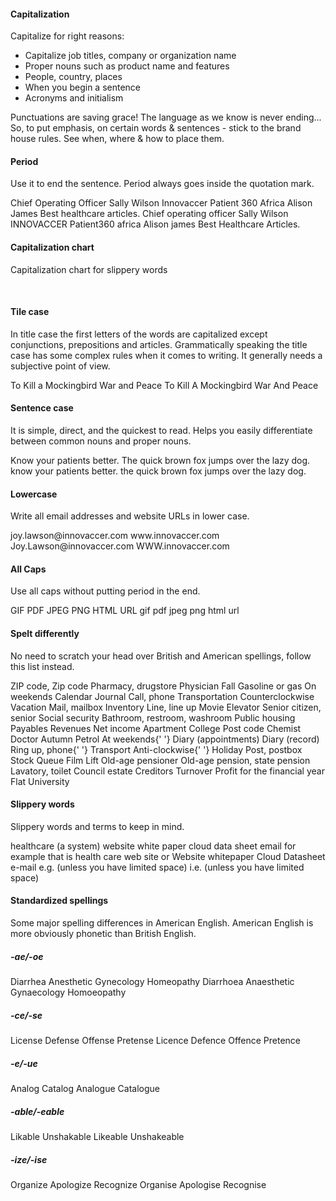 #### Capitalization

Capitalize for right reasons:

<ul>
  <li>
    Capitalize job titles, company or organization name
  </li>
  <li>Proper nouns such as product name and features</li>
  <li>People, country, places</li>
  <li>When you begin a sentence</li>
  <li>Acronyms and initialism</li>
</ul>

Punctuations are saving grace! The language as we know is never ending... So, to put emphasis, on certain words & sentences - stick to the brand house rules. See when, where & how to place them.

#### Period

Use it to end the sentence. Period always goes inside the quotation mark.

<Rules>
  <DOs>
    <InlineMessage>
      <IconWrapper>
        Chief Operating Officer Sally Wilson
      </IconWrapper>
    </InlineMessage>
    <InlineMessage>
      <IconWrapper> Innovaccer </IconWrapper>
    </InlineMessage>
    <InlineMessage>
      <IconWrapper>Patient 360</IconWrapper>
    </InlineMessage>
    <InlineMessage>
      <IconWrapper>Africa</IconWrapper>
    </InlineMessage>
    <InlineMessage>
      <IconWrapper>Alison James</IconWrapper>
    </InlineMessage>
    <InlineMessage>
      <IconWrapper>Best healthcare articles.</IconWrapper>
    </InlineMessage>
  </DOs>
  <DONTs>
    <InlineMessage>
      <IconWrapper iconType='error'>
        Chief operating officer Sally Wilson
      </IconWrapper>
    </InlineMessage>
    <InlineMessage>
      <IconWrapper iconType='error'>INNOVACCER</IconWrapper>
    </InlineMessage>
    <InlineMessage>
      <IconWrapper iconType='error'>Patient360</IconWrapper>
    </InlineMessage>
    <InlineMessage>
      <IconWrapper iconType='error'>africa</IconWrapper>
    </InlineMessage>
    <InlineMessage>
      <IconWrapper iconType='error'>
        Alison james
      </IconWrapper>
    </InlineMessage>
    <InlineMessage>
      <IconWrapper iconType='error'>
        Best Healthcare Articles.
      </IconWrapper>
    </InlineMessage>
  </DONTs>
</Rules>

#### Capitalization chart

Capitalization chart for slippery words

<Card shadow='none'>
  <Table
    showMenu={false}
    separator={true}
    data={[
      {
        uppercase: 'Are',
        lowercase: 'a, an, and',
      },
      {
        uppercase: 'That',
        lowercase: 'of, on, or',
      },
      {
        uppercase: 'This',
        lowercase: 'to',
      },
      {
        uppercase: 'Up',
        lowercase: 'at',
      },
      {
        uppercase: 'Who',
        lowercase: 'but',
      },
      {
        uppercase: 'Whom',
        lowercase: 'by',
      },
      {
        uppercase: 'Your',
        lowercase: 'by',
      },
      {
        uppercase: 'As',
        lowercase: 'from',
      },
      {
        uppercase: 'Be',
        lowercase: 'in',
      },
      {
        uppercase: 'If',
        lowercase: 'via',
      },
      {
        uppercase: 'Is',
        lowercase: 'vs.',
      },
      {
        uppercase: 'So',
        lowercase: 'with',
      },
      {
        uppercase: 'Than',
        lowercase: 'the',
      },
    ]}
    schema={[
      {
        name: 'uppercase',
        displayName: 'Uppercase',
        width: '50%',
        sorting: false,
        separator: true,
      },
      {
        name: 'lowercase',
        displayName: 'Lowercase',
        width: '50%',
        sorting: false,
        separator: true,
      },
    ]}
    withHeader={false}
  />
</Card>
<br />

#### Tile case

In title case the first letters of the words are capitalized except conjunctions, prepositions and articles. Grammatically speaking the title case has some complex rules when it comes to writing. It generally needs a subjective point of view.

<Rules>
  <DOs>
    <InlineMessage>
      <IconWrapper>To Kill a Mockingbird</IconWrapper>
    </InlineMessage>
    <InlineMessage>
      <IconWrapper>War and Peace</IconWrapper>
    </InlineMessage>
  </DOs>
  <DONTs>
    <InlineMessage>
      <IconWrapper iconType='error'>
        To Kill A Mockingbird
      </IconWrapper>
    </InlineMessage>
    <InlineMessage>
      <IconWrapper iconType='error'>
        War And Peace
      </IconWrapper>
    </InlineMessage>
  </DONTs>
</Rules>
<br />

#### Sentence case

It is simple, direct, and the quickest to read. Helps you easily differentiate between common nouns and proper nouns.

<Rules>
  <DOs>
    <InlineMessage>
      <IconWrapper>Know your patients better.</IconWrapper>
    </InlineMessage>
    <InlineMessage>
      <IconWrapper>
        The quick brown fox jumps over the lazy dog.
      </IconWrapper>
    </InlineMessage>
  </DOs>
  <DONTs>
    <InlineMessage>
      <IconWrapper iconType='error'>
        know your patients better.
      </IconWrapper>
    </InlineMessage>
    <InlineMessage>
      <IconWrapper iconType='error'>
        the quick brown fox jumps over the lazy dog.
      </IconWrapper>
    </InlineMessage>
  </DONTs>
</Rules>
<br />

#### Lowercase

Write all email addresses and website URLs in lower case.

<Rules>
  <DOs>
    <InlineMessage>
      <IconWrapper>joy.lawson@innovaccer.com</IconWrapper>
    </InlineMessage>
    <InlineMessage>
      <IconWrapper>www.innovaccer.com </IconWrapper>
    </InlineMessage>
  </DOs>
  <DONTs>
    <InlineMessage>
      <IconWrapper iconType='error'>
        Joy.Lawson@innovaccer.com
      </IconWrapper>
    </InlineMessage>
    <InlineMessage>
      <IconWrapper iconType='error'>
        WWW.innovaccer.com
      </IconWrapper>
    </InlineMessage>
  </DONTs>
</Rules>
<br />

#### All Caps

Use all caps without putting period in the end.

<Rules>
  <DOs>
    <InlineMessage>
      <IconWrapper>GIF</IconWrapper>
    </InlineMessage>
    <InlineMessage>
      <IconWrapper>PDF</IconWrapper>
    </InlineMessage>
    <InlineMessage>
      <IconWrapper>JPEG</IconWrapper>
    </InlineMessage>
    <InlineMessage>
      <IconWrapper>PNG</IconWrapper>
    </InlineMessage>
    <InlineMessage>
      <IconWrapper>HTML</IconWrapper>
    </InlineMessage>
    <InlineMessage>
      <IconWrapper>URL</IconWrapper>
    </InlineMessage>
  </DOs>
  <DONTs>
    <InlineMessage>
      <IconWrapper iconType='error'>gif</IconWrapper>
    </InlineMessage>
    <InlineMessage>
      <IconWrapper iconType='error'>pdf</IconWrapper>
    </InlineMessage>
    <InlineMessage>
      <IconWrapper iconType='error'>jpeg</IconWrapper>
    </InlineMessage>
    <InlineMessage>
      <IconWrapper iconType='error'>png</IconWrapper>
    </InlineMessage>
    <InlineMessage>
      <IconWrapper iconType='error'>html</IconWrapper>
    </InlineMessage>
    <InlineMessage>
      <IconWrapper iconType='error'>url</IconWrapper>
    </InlineMessage>
  </DONTs>
</Rules>
<br />

#### Spelt differently

No need to scratch your head over British and American spellings, follow this list instead.

<Rules>
  <DOs>
    <InlineMessage>
      <IconWrapper>ZIP code, Zip code</IconWrapper>
    </InlineMessage>
    <InlineMessage>
      <IconWrapper>Pharmacy, drugstore </IconWrapper>
    </InlineMessage>
    <InlineMessage>
      <IconWrapper>Physician</IconWrapper>
    </InlineMessage>
    <InlineMessage>
      <IconWrapper>Fall</IconWrapper>
    </InlineMessage>
    <InlineMessage>
      <IconWrapper>Gasoline or gas </IconWrapper>
    </InlineMessage>
    <InlineMessage>
      <IconWrapper>On weekends </IconWrapper>
    </InlineMessage>
    <InlineMessage>
      <IconWrapper>Calendar</IconWrapper>
    </InlineMessage>
    <InlineMessage>
      <IconWrapper>Journal</IconWrapper>
    </InlineMessage>
    <InlineMessage>
      <IconWrapper>Call, phone </IconWrapper>
    </InlineMessage>
    <InlineMessage>
      <IconWrapper>Transportation</IconWrapper>
    </InlineMessage>
    <InlineMessage>
      <IconWrapper>Counterclockwise</IconWrapper>
    </InlineMessage>
    <InlineMessage>
      <IconWrapper>Vacation </IconWrapper>
    </InlineMessage>
    <InlineMessage>
      <IconWrapper>Mail, mailbox </IconWrapper>
    </InlineMessage>
    <InlineMessage>
      <IconWrapper>Inventory</IconWrapper>
    </InlineMessage>
    <InlineMessage>
      <IconWrapper>Line, line up</IconWrapper>
    </InlineMessage>
    <InlineMessage>
      <IconWrapper>Movie</IconWrapper>
    </InlineMessage>
    <InlineMessage>
      <IconWrapper>Elevator</IconWrapper>
    </InlineMessage>
    <InlineMessage>
      <IconWrapper>Senior citizen, senior </IconWrapper>
    </InlineMessage>
    <InlineMessage>
      <IconWrapper>Social security </IconWrapper>
    </InlineMessage>
    <InlineMessage>
      <IconWrapper>
        Bathroom, restroom, washroom
      </IconWrapper>
    </InlineMessage>
    <InlineMessage>
      <IconWrapper>Public housing</IconWrapper>
    </InlineMessage>
    <InlineMessage>
      <IconWrapper>Payables</IconWrapper>
    </InlineMessage>
    <InlineMessage>
      <IconWrapper>Revenues</IconWrapper>
    </InlineMessage>
    <InlineMessage>
      <IconWrapper>Net income</IconWrapper>
    </InlineMessage>
    <InlineMessage>
      <IconWrapper>Apartment </IconWrapper>
    </InlineMessage>
    <InlineMessage>
      <IconWrapper>College</IconWrapper>
    </InlineMessage>
  </DOs>
  <DONTs>
    <InlineMessage>
      <IconWrapper iconType='error'>Post code</IconWrapper>
    </InlineMessage>
    <InlineMessage>
      <IconWrapper iconType='error'>Chemist</IconWrapper>
    </InlineMessage>
    <InlineMessage>
      <IconWrapper iconType='error'>Doctor</IconWrapper>
    </InlineMessage>
    <InlineMessage>
      <IconWrapper iconType='error'>Autumn</IconWrapper>
    </InlineMessage>
    <InlineMessage>
      <IconWrapper iconType='error'>Petrol</IconWrapper>
    </InlineMessage>
    <InlineMessage>
      <IconWrapper iconType='error'>
        At weekends{' '}
      </IconWrapper>
    </InlineMessage>
    <InlineMessage>
      <IconWrapper iconType='error'>
        Diary (appointments)
      </IconWrapper>
    </InlineMessage>
    <InlineMessage>
      <IconWrapper iconType='error'>
        Diary (record)
      </IconWrapper>
    </InlineMessage>
    <InlineMessage>
      <IconWrapper iconType='error'>
        Ring up, phone{' '}
      </IconWrapper>
    </InlineMessage>
    <InlineMessage>
      <IconWrapper iconType='error'>Transport</IconWrapper>
    </InlineMessage>
    <InlineMessage>
      <IconWrapper iconType='error'>
        Anti-clockwise{' '}
      </IconWrapper>
    </InlineMessage>
    <InlineMessage>
      <IconWrapper iconType='error'>Holiday </IconWrapper>
    </InlineMessage>
    <InlineMessage>
      <IconWrapper iconType='error'>
        Post, postbox
      </IconWrapper>
    </InlineMessage>
    <InlineMessage>
      <IconWrapper iconType='error'>Stock</IconWrapper>
    </InlineMessage>
    <InlineMessage>
      <IconWrapper iconType='error'>Queue</IconWrapper>
    </InlineMessage>
    <InlineMessage>
      <IconWrapper iconType='error'>Film</IconWrapper>
    </InlineMessage>
    <InlineMessage>
      <IconWrapper iconType='error'>Lift</IconWrapper>
    </InlineMessage>
    <InlineMessage>
      <IconWrapper iconType='error'>
        Old-age pensioner
      </IconWrapper>
    </InlineMessage>
    <InlineMessage>
      <IconWrapper iconType='error'>
        Old-age pension, state pension
      </IconWrapper>
    </InlineMessage>
    <InlineMessage>
      <IconWrapper iconType='error'>
        Lavatory, toilet
      </IconWrapper>
    </InlineMessage>
    <InlineMessage>
      <IconWrapper iconType='error'>
        Council estate
      </IconWrapper>
    </InlineMessage>
    <InlineMessage>
      <IconWrapper iconType='error'>Creditors</IconWrapper>
    </InlineMessage>
    <InlineMessage>
      <IconWrapper iconType='error'>Turnover</IconWrapper>
    </InlineMessage>
    <InlineMessage>
      <IconWrapper iconType='error'>
        Profit for the financial year
      </IconWrapper>
    </InlineMessage>
    <InlineMessage>
      <IconWrapper iconType='error'>Flat </IconWrapper>
    </InlineMessage>
    <InlineMessage>
      <IconWrapper iconType='error'>University</IconWrapper>
    </InlineMessage>
  </DONTs>
</Rules>
<br />

#### Slippery words

Slippery words and terms to keep in mind.

<Rules>
  <DOs>
    <InlineMessage>
      <IconWrapper>healthcare (a system)</IconWrapper>
    </InlineMessage>
    <InlineMessage>
      <IconWrapper>
        website
      </IconWrapper>
    </InlineMessage>
    <InlineMessage>
      <IconWrapper>white paper</IconWrapper>
    </InlineMessage>
    <InlineMessage>
      <IconWrapper>cloud</IconWrapper>
    </InlineMessage>
    <InlineMessage>
      <IconWrapper>
        data sheet
      </IconWrapper>
    </InlineMessage>
    <InlineMessage>
      <IconWrapper>email</IconWrapper>
    </InlineMessage>
    <InlineMessage>
      <IconWrapper>
        for example
      </IconWrapper>
    </InlineMessage>
     <InlineMessage>
      <IconWrapper>
        that is
      </IconWrapper>
    </InlineMessage>

  </DOs>
  <DONTs>
    <InlineMessage>
      <IconWrapper iconType='error'>
       health care 
      </IconWrapper>
    </InlineMessage>
    <InlineMessage>
      <IconWrapper iconType='error'>
       web site or Website
      </IconWrapper>
    </InlineMessage>
    <InlineMessage>
      <IconWrapper iconType='error'>
        whitepaper
      </IconWrapper>
    </InlineMessage>
    <InlineMessage>
      <IconWrapper iconType='error'>Cloud</IconWrapper>
    </InlineMessage>
    <InlineMessage>
      <IconWrapper iconType='error'>
        Datasheet
      </IconWrapper>
    </InlineMessage>
    <InlineMessage>
      <IconWrapper iconType='error'>
        e-mail
      </IconWrapper>
    </InlineMessage>
    <InlineMessage>
      <IconWrapper iconType='error'>
        e.g. (unless you have limited space)
      </IconWrapper>
    </InlineMessage>
    <InlineMessage>
      <IconWrapper iconType='error'>
        i.e. (unless you have limited space)
      </IconWrapper>
    </InlineMessage>

  </DONTs>
</Rules>
<br />

#### Standardized spellings

Some major spelling differences in American English. American English is more obviously phonetic than British English.

##### -ae/-oe

<Rules>
  <DOs>
    <InlineMessage>
      <IconWrapper>
        Diarrhea
      </IconWrapper>
    </InlineMessage>
     <InlineMessage>
      <IconWrapper>
        Anesthetic 
      </IconWrapper>
    </InlineMessage>
    <InlineMessage>
      <IconWrapper>
        Gynecology  
      </IconWrapper>
    </InlineMessage>
    <InlineMessage>
      <IconWrapper>
        Homeopathy  
      </IconWrapper>
    </InlineMessage>
  </DOs>
  <DONTs>
    <InlineMessage>
      <IconWrapper iconType='error'>
        Diarrhoea
      </IconWrapper>
    </InlineMessage>
    <InlineMessage>
      <IconWrapper iconType='error'>
        Anaesthetic
      </IconWrapper>
    </InlineMessage>
     <InlineMessage>
      <IconWrapper iconType='error'>
        Gynaecology
      </IconWrapper>
    </InlineMessage>
     <InlineMessage>
      <IconWrapper iconType='error'>
        Homoeopathy
      </IconWrapper>
    </InlineMessage>

  </DONTs>
</Rules>
<br />

##### -ce/-se

<Rules>
  <DOs>
    <InlineMessage>
      <IconWrapper>
       License
      </IconWrapper>
    </InlineMessage>
    <InlineMessage>
      <IconWrapper>
        Defense
      </IconWrapper>
    </InlineMessage>
     <InlineMessage>
      <IconWrapper>
        Offense
      </IconWrapper>
    </InlineMessage>
     <InlineMessage>
      <IconWrapper>
        Pretense
      </IconWrapper>
    </InlineMessage>

  </DOs>
  <DONTs>
    <InlineMessage>
      <IconWrapper iconType='error'>
        Licence 
      </IconWrapper>
    </InlineMessage>
    <InlineMessage>
      <IconWrapper iconType='error'>
        Defence 
      </IconWrapper>
    </InlineMessage>
    <InlineMessage>
      <IconWrapper iconType='error'>
        Offence
      </IconWrapper>
    </InlineMessage>
    <InlineMessage>
      <IconWrapper iconType='error'>
        Pretence
      </IconWrapper>
    </InlineMessage>

  </DONTs>
</Rules>
<br />

##### -e/-ue

<Rules>
  <DOs>
    <InlineMessage>
      <IconWrapper>Analog</IconWrapper>
    </InlineMessage>
    <InlineMessage>
      <IconWrapper>Catalog</IconWrapper>
    </InlineMessage>
  </DOs>
  <DONTs>
    <InlineMessage>
      <IconWrapper iconType='error'>Analogue</IconWrapper>
    </InlineMessage>
    <InlineMessage>
      <IconWrapper iconType='error'>Catalogue</IconWrapper>
    </InlineMessage>
  </DONTs>
</Rules>
<br />

##### -able/-eable

<Rules>
  <DOs>
    <InlineMessage>
      <IconWrapper>Likable</IconWrapper>
    </InlineMessage>
    <InlineMessage>
      <IconWrapper>Unshakable</IconWrapper>
    </InlineMessage>
  </DOs>
  <DONTs>
    <InlineMessage>
      <IconWrapper iconType='error'>Likeable</IconWrapper>
    </InlineMessage>
    <InlineMessage>
      <IconWrapper iconType='error'>
        Unshakeable
      </IconWrapper>
    </InlineMessage>
  </DONTs>
</Rules>
<br />

##### -ize/-ise

<Rules>
  <DOs>
    <InlineMessage>
      <IconWrapper>Organize</IconWrapper>
    </InlineMessage>
    <InlineMessage>
      <IconWrapper>Apologize</IconWrapper>
    </InlineMessage>
    <InlineMessage>
      <IconWrapper>Recognize</IconWrapper>
    </InlineMessage>
  </DOs>
  <DONTs>
    <InlineMessage>
      <IconWrapper iconType='error'>Organise</IconWrapper>
    </InlineMessage>
    <InlineMessage>
      <IconWrapper iconType='error'>Apologise</IconWrapper>
    </InlineMessage>
    <InlineMessage>
      <IconWrapper iconType='error'>Recognise</IconWrapper>
    </InlineMessage>
  </DONTs>
</Rules>
<br />
